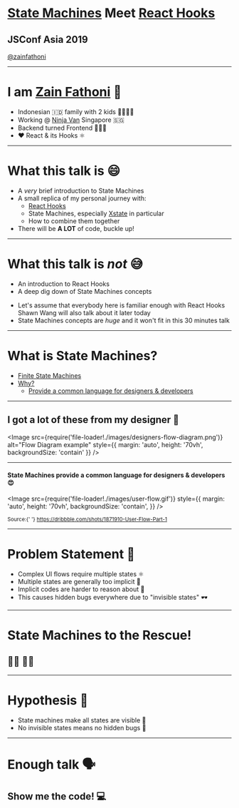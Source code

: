 
# [State Machines](https://xstate.js.org/) Meet [React Hooks](https://reactjs.org/docs/hooks-intro.html)

## JSConf Asia 2019

[@zainfathoni](https://twitter.com/zainfathoni)

---

# I am [Zain Fathoni](https://github.com/zainfathoni) 🤝

<ul>
  <Appear>
    <li>Indonesian 🇮🇩 family with 2 kids 👨‍👩‍👧‍👦</li>
    <li>
      Working @ <a href="https://www.ninjavan.co">Ninja Van</a> Singapore 🇸🇬
    </li>
    <li>Backend turned Frontend 👨🏻‍💻</li>
    <li>❤️ React & its Hooks ⚛️</li>
  </Appear>
</ul>

---

# What this talk is 😄

- A _very_ brief introduction to State Machines
- A small replica of my personal journey with:
  - [React Hooks](https://reactjs.org/docs/hooks-intro.html)
  - State Machines, especially [Xstate](https://xstate.js.org/) in particular
  - How to combine them together
- There will be **A LOT** of code, buckle up!

---

# What this talk is _not_ 😅

- An introduction to React Hooks
- A deep dig down of State Machines concepts

<Notes>
  <ul>
    <li>
      Let's assume that everybody here is familiar enough with React Hooks
      <br />
      Shawn Wang will also talk about it later today
    </li>
    <li>
      State Machines concepts are <em>huge</em> and it won't fit in this 30
      minutes talk
    </li>
  </ul>
</Notes>

---

# What is State Machines?

<ul>
  <Appear>
    <li>
      <a
        href="https://en.wikipedia.org/wiki/Finite-state_machine"
        target="_blank"
      >
        Finite State Machines
      </a>
    </li>
    <li>
      <a href="https://xstate.js.org/docs/#why" target="_blank">
        Why?
      </a>
      <ul>
        <li>
          <a
            href="http://slides.com/davidkhourshid/finite-state-machines#/22"
            target="_blank"
          >
            Provide a common language for designers & developers
          </a>
        </li>
      </ul>
    </li>
  </Appear>
</ul>

---

## I got a lot of these from my designer 🤯

<Image
  src={require('file-loader!./images/designers-flow-diagram.png')}
  alt="Flow Diagram example"
  style={{ margin: 'auto', height: '70vh', backgroundSize: 'contain' }}
/>

---

#### State Machines provide a common language for designers & developers 😍

<Image
  src={require('file-loader!./images/user-flow.gif')}
  style={{
    margin: 'auto',
    height: '70vh',
    backgroundSize: 'contain',
  }}
/>

<small>
  Source:{' '}
  <a href="https://dribbble.com/shots/1871910-User-Flow-Part-1">
    https://dribbble.com/shots/1871910-User-Flow-Part-1
  </a>
</small>

---

# Problem Statement 🤯

<ul>
  <Appear>
    <li>Complex UI flows require multiple states ⚛️</li>
    <li>Multiple states are generally too implicit 🧐</li>
    <li>Implicit codes are harder to reason about 🤔</li>
    <li>This causes hidden bugs everywhere due to "invisible states" 🕶</li>
  </Appear>
</ul>

---

# State Machines to the Rescue!

## 🦸‍♂️ 🦸‍♀️

---

# Hypothesis 🤔

<ul>
  <Appear>
    <li>State machines make all states are visible 👀</li>
    <li>No invisible states means no hidden bugs 🤞</li>
  </Appear>
</ul>

---

# Enough talk 🗣

## Show me the code! 💻
